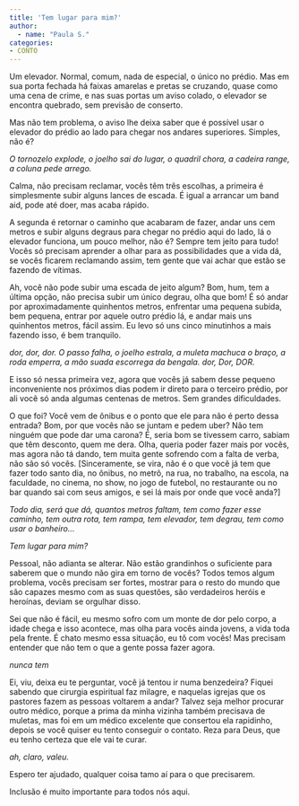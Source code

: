 ```yaml
---
title: 'Tem lugar para mim?'
author: 
  - name: "Paula S."
categories:
- CONTO
---
```


Um elevador. Normal, comum, nada de especial, o único no prédio. Mas em sua porta fechada há faixas amarelas e pretas se cruzando, quase como uma cena de crime, e nas suas portas um aviso colado, o elevador se encontra quebrado, sem previsão de conserto.

Mas não tem problema, o aviso lhe deixa saber que é possível usar o elevador do prédio ao lado para chegar nos andares superiores. Simples, não é?

*O tornozelo explode, o joelho sai do lugar, o quadril chora, a cadeira range, a coluna pede arrego.*

Calma, não precisam reclamar, vocês têm três escolhas, a primeira é simplesmente subir alguns lances de escada. É igual a arrancar um band aid, pode até doer, mas acaba rápido.

A segunda é retornar o caminho que acabaram de fazer, andar uns cem metros e subir alguns degraus para chegar no prédio aqui do lado, lá o elevador funciona, um pouco melhor, não é? Sempre tem jeito para tudo! Vocês só precisam aprender a olhar para as possibilidades que a vida dá, se vocês ficarem reclamando assim, tem gente que vai achar que estão se fazendo de vítimas.

Ah, você não pode subir uma escada de jeito algum? Bom, hum, tem a última opção, não precisa subir um único degrau, olha que bom! É só andar por aproximadamente quinhentos metros, enfrentar uma pequena subida, bem pequena, entrar por aquele outro prédio lá, e andar mais uns quinhentos metros, fácil assim. Eu levo só uns cinco minutinhos a mais fazendo isso, é bem tranquilo.

*dor, dor, dor. O passo falha, o joelho estrala, a muleta machuca o braço, a roda emperra, a mão suada escorrega da bengala. dor, Dor, DOR.*

E isso só nessa primeira vez, agora que vocês já sabem desse pequeno inconveniente nos próximos dias podem ir direto para o terceiro prédio, por ali você só anda algumas centenas de metros. Sem grandes dificuldades.

O que foi? Você vem de ônibus e o ponto que ele para não é perto dessa entrada? Bom, por que vocês não se juntam e pedem uber? Não tem ninguém que pode dar uma carona? É, seria bom se tivessem carro, sabiam que têm desconto, quem me dera. Olha, queria poder fazer mais por vocês, mas agora não tá dando, tem muita gente sofrendo com a falta de verba, não são só vocês. \[Sinceramente, se vira, não é o que você já tem que fazer todo santo dia, no ônibus, no metrô, na rua, no trabalho, na escola, na faculdade, no cinema, no show, no jogo de futebol, no restaurante ou no bar quando sai com seus amigos, e sei lá mais por onde que você anda?\]

*Todo dia, será que dá, quantos metros faltam, tem como fazer esse caminho, tem outra rota, tem rampa, tem elevador, tem degrau, tem como usar o banheiro…*

*Tem lugar para mim?*

Pessoal, não adianta se alterar. Não estão grandinhos o suficiente para saberem que o mundo não gira em torno de vocês? Todos temos algum problema, vocês precisam ser fortes, mostrar para o resto do mundo que são capazes mesmo com as suas questões, são verdadeiros heróis e heroínas, deviam se orgulhar disso.

Sei que não é fácil, eu mesmo sofro com um monte de dor pelo corpo, a idade chega e isso acontece, mas olha para vocês ainda jovens, a vida toda pela frente. É chato mesmo essa situação, eu tô com vocês! Mas precisam entender que não tem o que a gente possa fazer agora. 

*nunca tem*

Ei, viu, deixa eu te perguntar, você já tentou ir numa benzedeira? Fiquei sabendo que cirurgia espiritual faz milagre, e naquelas igrejas que os pastores fazem as pessoas voltarem a andar? Talvez seja melhor procurar outro médico, porque a prima da minha vizinha também precisava de muletas, mas foi em um médico excelente que consertou ela rapidinho, depois se você quiser eu tento conseguir o contato. Reza para Deus, que eu tenho certeza que ele vai te curar.

*ah, claro, valeu.*

Espero ter ajudado, qualquer coisa tamo aí para o que precisarem.

Inclusão é muito importante para todos nós aqui.





<a href="https://instagram.com/pahsantiago"><i class="bi bi-instagram"></i></a>
